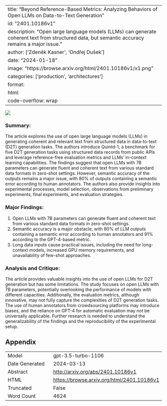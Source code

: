 
---
title: "Beyond Reference-Based Metrics: Analyzing Behaviors of Open LLMs on Data-to-Text Generation"
id: "2401.10186v1"
description: "Open large language models (LLMs) can generate coherent text from structured data, but semantic accuracy remains a major issue."
author: ['Zdeněk Kasner', 'Ondřej Dušek']
date: "2024-01-18"
image: "https://browse.arxiv.org/html/2401.10186v1/x1.png"
categories: ['production', 'architectures']
format:
  html:
    code-overflow: wrap
---

![](https://browse.arxiv.org/html/2401.10186v1/x1.png)

### Summary:
The article explores the use of open large language models (LLMs) in generating coherent and relevant text from structured data in data-to-text (D2T) generation tasks. The authors introduce Quintd-1, a benchmark for five D2T generation tasks using structured data records from public APIs and leverage reference-free evaluation metrics and LLMs' in-context learning capabilities. The findings suggest that open LLMs with 7B parameters can generate fluent and coherent text from various standard data formats in zero-shot settings. However, semantic accuracy of the outputs remains a major issue, with 80% of outputs containing a semantic error according to human annotators. The authors also provide insights into experimental processes, model selection, observations from preliminary experiments, final experiments, and evaluation strategies.

### Major Findings:
1. Open LLMs with 7B parameters can generate fluent and coherent text from various standard data formats in zero-shot settings.
2. Semantic accuracy is a major obstacle, with 80% of LLM outputs containing a semantic error according to human annotators and 91% according to the GPT-4-based metric.
3. Long data inputs cause practical issues, including the need for long-context models, increased GPU memory requirements, and unavailability of few-shot approaches.

### Analysis and Critique:
The article provides valuable insights into the use of open LLMs for D2T generation but has some limitations. The study focuses on open LLMs with 7B parameters, potentially overlooking the performance of models with different capacities. Additionally, the evaluation metrics, although innovative, may not fully capture the complexities of D2T generation tasks. The use of human annotators from crowdsourcing platforms may introduce biases, and the reliance on GPT-4 for automatic evaluation may not be universally applicable. Further research is needed to understand the generalizability of the findings and the reproducibility of the experimental setup.

## Appendix

|          |          |
|----------|----------|
| Model     | gpt-3.5-turbo-1106       |
| Date Generated     | 2024-03-13       |
| Abstract | [http://arxiv.org/abs/2401.10186v1](http://arxiv.org/abs/2401.10186v1)        |
| HTML     | [https://browse.arxiv.org/html/2401.10186v1](https://browse.arxiv.org/html/2401.10186v1)       |
| Truncated       | False       |
| Word Count       | 4624       |